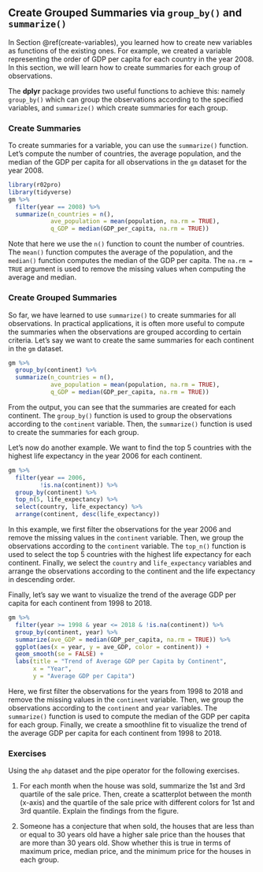 ## Create Grouped Summaries via `group_by()` and `summarize()` {#create-grouped-summaries}

In Section \@ref(create-variables), you learned how to create new variables as functions of the existing ones. For example, we created a variable representing the order of GDP per capita for each country in the year 2008. In this section, we will learn how to create summaries for each group of observations. 

The **dplyr** package provides two useful functions to achieve this: namely `group_by()` which can group the observations according to the specified variables, and `summarize()` which create summaries for each group. 

### Create Summaries

To create summaries for a variable, you can use the `summarize()` function. Let's compute the number of countries, the average population, and the median of the GDP per capita for all observations in the `gm` dataset for the year 2008.

```r
library(r02pro)
library(tidyverse)
gm %>% 
  filter(year == 2008) %>%
  summarize(n_countries = n(), 
            ave_population = mean(population, na.rm = TRUE),
            q_GDP = median(GDP_per_capita, na.rm = TRUE))
```


Note that here we use the `n()` function to count the number of countries. The `mean()` function computes the average of the population, and the `median()` function computes the median of the GDP per capita. The `na.rm = TRUE` argument is used to remove the missing values when computing the average and median. 

### Create Grouped Summaries

So far, we have learned to use `summarize()` to create summaries for all observations. In practical applications, it is often more useful to compute the summaries when the observations are grouped according to certain criteria. Let's say we want to create the same summaries for each continent in the `gm` dataset. 

```r
gm %>% 
  group_by(continent) %>% 
  summarize(n_countries = n(), 
            ave_population = mean(population, na.rm = TRUE),
            q_GDP = median(GDP_per_capita, na.rm = TRUE))
```

From the output, you can see that the summaries are created for each continent. The `group_by()` function is used to group the observations according to the `continent` variable. Then, the `summarize()` function is used to create the summaries for each group.

Let's now do another example. We want to find the top 5 countries with the highest life expectancy in the year 2006 for each continent. 

```r
gm %>% 
  filter(year == 2006,
         !is.na(continent)) %>%
  group_by(continent) %>% 
  top_n(5, life_expectancy) %>% 
  select(country, life_expectancy) %>%
  arrange(continent, desc(life_expectancy))
```
In this example, we first filter the observations for the year 2006 and remove the missing values in the `continent` variable. Then, we group the observations according to the `continent` variable. The `top_n()` function is used to select the top 5 countries with the highest life expectancy for each continent. Finally, we select the `country` and `life_expectancy` variables and arrange the observations according to the continent and the life expectancy in descending order.

Finally, let's say we want to visualize the trend of the average GDP per capita for each continent from 1998 to 2018. 

```r
gm %>% 
  filter(year >= 1998 & year <= 2018 & !is.na(continent)) %>%
  group_by(continent, year) %>% 
  summarize(ave_GDP = median(GDP_per_capita, na.rm = TRUE)) %>%
  ggplot(aes(x = year, y = ave_GDP, color = continent)) +
  geom_smooth(se = FALSE) +
  labs(title = "Trend of Average GDP per Capita by Continent",
       x = "Year",
       y = "Average GDP per Capita")
```

Here, we first filter the observations for the years from 1998 to 2018 and remove the missing values in the `continent` variable. Then, we group the observations according to the `continent` and `year` variables. The `summarize()` function is used to compute the median of the GDP per capita for each group.  Finally, we create a smoothline fit to visualize the trend of the average GDP per capita for each continent from 1998 to 2018.

### Exercises

Using the `ahp` dataset and the pipe operator for the following exercises.

1. For each month when the house was sold, summarize the 1st and 3rd quartile of the sale price. Then, create a scatterplot between the month (x-axis) and the quartile of the sale price with different colors for 1st and 3rd quantile. Explain the findings from the figure.

2. Someone has a conjecture that when sold, the houses that are less than or equal to 30 years old have a higher sale price than the houses that are more than 30 years old. Show whether this is true in terms of maximum price, median price, and the minimum price for the houses in each group.
